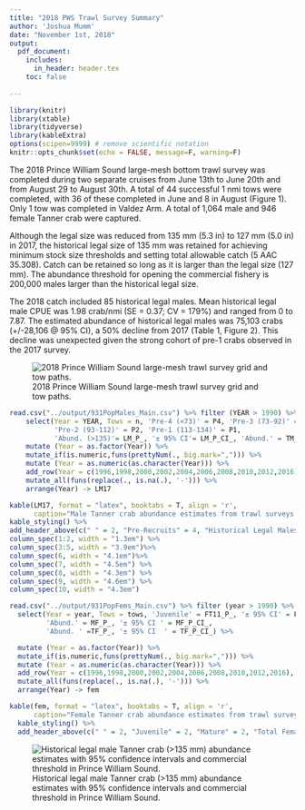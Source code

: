 ```yaml
---
title: "2018 PWS Trawl Survey Summary"
author: 'Joshua Mumm'      
date: "November 1st, 2018"
output:
  pdf_document:
    includes:
      in_header: header.tex
    toc: false
    
---
```

```r
library(knitr)
library(xtable)
library(tidyverse)
library(kableExtra)
options(scipen=9999) # remove scientific notation
knitr::opts_chunk$set(echo = FALSE, message=F, warning=F)
```

The 2018 Prince William Sound large-mesh bottom trawl survey was completed during two separate cruises from June 13th to June 20th and from August 29 to August 30th.  A total of 44 successful 1 nmi tows were completed, with 36 of these completed in June and 8 in August (Figure 1).  Only 1 tow was completed in Valdez Arm.  A total of 1,064 male and 946 female Tanner crab were captured.

Although the legal size was reduced from 135 mm (5.3 in) to 127 mm (5.0 in) in 2017, the historical legal size of 135 mm was retained for achieving minimum stock size thresholds and setting total allowable catch (5 AAC 35.308).  Catch can be retained so long as it is larger than the legal size (127 mm).  The abundance threshold for opening the commercial fishery is 200,000 males larger than the historical legal size.

The 2018 catch included 85 historical legal males.  Mean historical legal male CPUE was 1.98 crab/nmi (SE = 0.37; CV = 179%) and ranged from 0 to 7.87.  The estimated abundance of historical legal males was 75,103 crabs (+/-28,106 @ 95% CI), a 50% decline from 2017 (Table 1, Figure 2).  This decline was unexpected given the strong cohort of pre-1 crabs observed in the 2017 survey.

\listoftables
\listoffigures

![2018 Prince William Sound large-mesh trawl survey grid and tow paths.](../figs/2018_PWS_Lg_Mesh_Survey_8by11_TowPaths_181101.png)

\hfill\break
\hfill\break
\hfill\break

\newpage
```r
read.csv("../output/931PopMales_Main.csv") %>% filter (YEAR > 1990) %>%
    select(Year = YEAR, Tows = n, 'Pre-4 (<73)' = P4, 'Pre-3 (73-92)' = P3,
           'Pre-2 (93-112)' = P2, 'Pre-1 (113-134)' = P1,
           'Abund. (>135)'= LM_P_, '± 95% CI'= LM_P_CI_, 'Abund.' = TM_P_, '± 95% CI '= TM_P_CI_ ) %>%
    mutate (Year = as.factor(Year)) %>%
    mutate_if(is.numeric,funs(prettyNum(., big.mark=","))) %>%
    mutate (Year = as.numeric(as.character(Year))) %>%
    add_row(Year = c(1996,1998,2000,2002,2004,2006,2008,2010,2012,2016), 'Pre-1 (113-134)' = rep('No_Survey',10)) %>%
    mutate_all(funs(replace(., is.na(.), '-'))) %>%
    arrange(Year) -> LM17

kable(LM17, format = "latex", booktabs = T, align = 'r',
      caption="Male Tanner crab abundance estimates from trawl surveys in Prince William Sound, 1991-2018. Parenthetical size limits are carapace width in millimeters.") %>%
kable_styling() %>%
add_header_above(c(" " = 2, "Pre-Recruits" = 4, "Historical Legal Males" = 2, "Total Males" = 2))%>%
column_spec(1:2, width = "1.3em") %>%
column_spec(3:5, width = "3.9em")%>%
column_spec(6, width = "4.1em")%>%
column_spec(7, width = "4.5em") %>%
column_spec(8, width = "4.3em") %>%
column_spec(9, width = "4.6em") %>%
column_spec(10, width = "4.3em")
```  

```r
read.csv("../output/931PopFems_Main.csv") %>% filter (year > 1990) %>% 
  select(Year = year, Tows = tows, 'Juvenile' = FT11_P_, '± 95% CI' = FT11_P_CI_,
         'Abund.' = MF_P_, '± 95% CI ' = MF_P_CI_,
         'Abund. ' =TF_P_, '± 95% CI  ' = TF_P_CI_) %>%

  mutate (Year = as.factor(Year)) %>%
  mutate_if(is.numeric,funs(prettyNum(., big.mark=","))) %>%
  mutate (Year = as.numeric(as.character(Year))) %>%
  add_row(Year = c(1996,1998,2000,2002,2004,2006,2008,2010,2012,2016), 'Abund.' = rep('No_Survey',10)) %>%
  mutate_all(funs(replace(., is.na(.), '-'))) %>%
  arrange(Year) -> fem

kable(fem, format = "latex", booktabs = T, align = 'r',
      caption="Female Tanner crab abundance estimates from trawl surveys in Prince William Sound, 1991-2018.") %>%
  kable_styling() %>%
  add_header_above(c(" " = 2, "Juvenile" = 2, "Mature" = 2, "Total Females" = 2))
```
\hfill\break
\hfill\break
\hfill\break

![Historical legal male Tanner crab (>135 mm) abundance estimates with 95% confidence intervals and commercial threshold in Prince William Sound.](../figs/T06LM.png)

\pagebreak
\newpage






